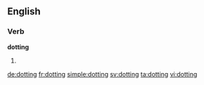 ==English==

===Verb===
'''dotting'''

# {{present participle of|dot}}

[[de:dotting]]
[[fr:dotting]]
[[simple:dotting]]
[[sv:dotting]]
[[ta:dotting]]
[[vi:dotting]]